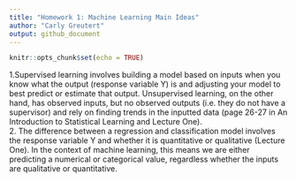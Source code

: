 ```yaml
---
title: "Homework 1: Machine Learning Main Ideas"
author: "Carly Greutert"
output: github_document
---
```


```r
knitr::opts_chunk$set(echo = TRUE)
```

1.Supervised learning involves building a model based on inputs when you know what the output (response variable Y) is and adjusting your model to best predict or estimate that output. Unsupervised learning, on the other hand, has observed inputs, but no observed outputs (i.e. they do not have a supervisor) and rely on finding trends in the inputted data (page 26-27 in An Introduction to Statistical Learning and Lecture One).                                            
2. The difference between a regression and classification model involves the response variable Y and whether it is quantitative or qualitative (Lecture One). In the context of machine learning, this means we are either predicting a numerical or categorical value, regardless whether the inputs are qualitative or quantitative. 